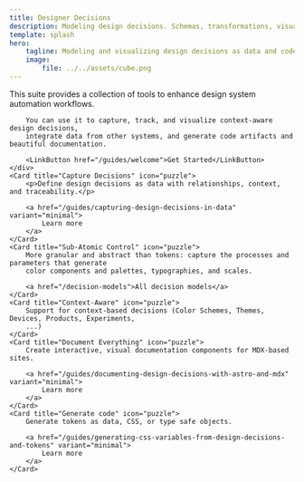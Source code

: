 ```yaml
---
title: Designer Decisions
description: Modeling design decisions. Schemas, transformations, visualizations, the works.
template: splash
hero:
    tagline: Modeling and visualizing design decisions as data and code.
    image:
        file: ../../assets/cube.png
---
```



<CardGrid stagger>
    <div>
        This suite provides a collection of tools to enhance design system automation
        workflows.

        You can use it to capture, track, and visualize context-aware design decisions,
        integrate data from other systems, and generate code artifacts and beautiful documentation.

        <LinkButton href="/guides/welcome">Get Started</LinkButton>
    </div>
    <Card title="Capture Decisions" icon="puzzle">
        <p>Define design decisions as data with relationships, context, and traceability.</p>

        <a href="/guides/capturing-design-decisions-in-data" variant="minimal">
            Learn more
        </a>
    </Card>
    <Card title="Sub-Atomic Control" icon="puzzle">
        More granular and abstract than tokens: capture the processes and parameters that generate
        color components and palettes, typographies, and scales.

        <a href="/decision-models">All decision models</a>
    </Card>
    <Card title="Context-Aware" icon="puzzle">
        Support for context-based decisions (Color Schemes, Themes, Devices, Products, Experiments,
        ...)
    </Card>
    <Card title="Document Everything" icon="puzzle">
        Create interactive, visual documentation components for MDX-based sites.

        <a href="/guides/documenting-design-decisions-with-astro-and-mdx" variant="minimal">
            Learn more
        </a>
    </Card>
    <Card title="Generate code" icon="puzzle">
        Generate tokens as data, CSS, or type safe objects.

        <a href="/guides/generating-css-variables-from-design-decisions-and-tokens" variant="minimal">
            Learn more
        </a>
    </Card>

</CardGrid>
